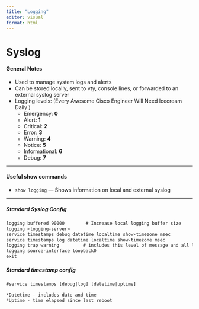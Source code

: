 ```yaml
---
title: "Logging"
editor: visual
format: html
---
```


# Syslog

#### General Notes

- Used to manage system logs and alerts
- Can be stored locally, sent to vty, console lines, or forwarded to an external syslog server
- Logging levels: (Every Awesome Cisco Engineer Will Need Icecream Daily )
  - Emergency: **0**  
  - Alert: **1** 
  - Critical: **2**  
  - Error: **3**  
  - Warning: **4** 
  - Notice: **5**
  - Informational: **6**  
  - Debug: **7**

---

#### Useful show commands

- `show logging` — Shows information on local and external syslog

---

##### Standard Syslog Config

```default
logging buffered 90000        # Increase local logging buffer size
logging <logging-server>
service timestamps debug datetime localtime show-timezone msec
service timestamps log datetime localtime show-timezone msec
logging trap warning         # includes this level of message and all lower levels
logging source-interface loopback0
exit
```

##### Standard timestamp config
```default
#service timestamps [debug|log] [datetime|uptime]

*Datetime - includes date and time
*Uptime - time elapsed since last reboot
```